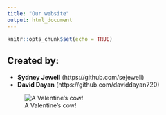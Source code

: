 ```yaml
---
title: "Our website"
output: html_document
---
```


```r
knitr::opts_chunk$set(echo = TRUE)
```


## Created by: 

* **Sydney Jewell** (https://github.com/sejewell) 
* **David Dayan** (https://github.com/daviddayan720)

![A Valentine's cow!](https://viterbi-web.usc.edu/~krupske/itp301/lab_04/img/cow2.jpeg)